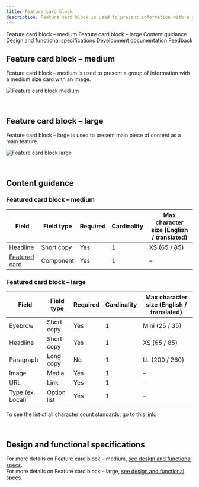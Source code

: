 ```yaml
---
title: Feature card block
description: Feature card block is used to present information with a group of cards.
---
```



<ComponentDescription name="Feature card block" type="layout" />

<AnchorLinks>

<AnchorLink>Feature card block – medium</AnchorLink>
<AnchorLink>Feature card block – large</AnchorLink>
<AnchorLink>Content guidance</AnchorLink>
<AnchorLink>Design and functional specifications</AnchorLink>
<AnchorLink>Development documentation</AnchorLink>
<AnchorLink>Feedback</AnchorLink>

</AnchorLinks>

## Feature card block – medium

Feature card block – medium is used to present a group of information with a medium size card with an image.

![Feature card block medium](../../images/pattern/feature-card-block/feature-card-block-medium.jpg)

<br />

## Feature card block – large

Feature card block – large is used to present main piece of content as a main feature.

![Feature card block large](../../images/pattern/feature-card-block/feature-card-block-large.jpg)

<br />

## Content guidance

### Featured card block – medium

| Field                                                                                            | Field type | Required | Cardinality | Max character size (English / translated) |
| ------------------------------------------------------------------------------------------------ | ---------- | -------- | ----------- | ----------------------------------------- |
| Headline                                                                                         | Short copy | Yes      | 1           | XS (65 / 85)                              |
| [Featured card](https://www.ibm.com/standards/web/carbon-for-ibm-dotcom/components/feature-card) | Component  | Yes      | 1           | –                                         |

### Featured card block – large

| Field                                                                                      | Field type  | Required | Cardinality | Max character size (English / translated) |
| ------------------------------------------------------------------------------------------ | ----------- | -------- | ----------- | ----------------------------------------- |
| Eyebrow                                                                                    | Short copy  | Yes      | 1           | Mini (25 / 35)                            |
| Headline                                                                                   | Short copy  | Yes      | 1           | XS (65 / 85)                              |
| Paragraph                                                                                  | Long copy   | No       | 1           | LL (200 / 260)                            |
| Image                                                                                      | Media       | Yes      | 1           | –                                         |
| URL                                                                                        | Link        | Yes      | 1           | –                                         |
| [Type](https://www.ibm.com/standards/web/carbon-for-ibm-dotcom/components/cta) (ex. Local) | Option list | Yes      | 1           | –                                         |

To see the list of all character count standards, go to this <a href="https://github.com/carbon-design-system/carbon-for-ibm-dotcom-website/wiki/Character-count-standards" target="_blank">link</a>.

<br />

## Design and functional specifications

For more details on Feature card block – medium, [see design and functional specs](https://ibm.box.com/s/pasipprq3njaholcg9bgtnv7khzq4kkq).<br />
For more details on Feature card block – large, [see design and functional specs](https://ibm.box.com/s/fort8v1pj93z0ax6zgipcu0mbxsuwry1).

<ComponentFooter name="Feature card block" type="layout" />
